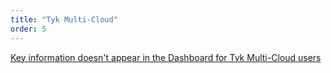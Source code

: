 ```yaml
---
title: "Tyk Multi-Cloud"
order: 5
---
```


[Key information doesn\'t appear in the Dashboard for Tyk Multi-Cloud users](/troubleshooting/tyk-multi-cloud/token-information-doesnt-appear-dashboard-tyk-multi-cloud-users)

